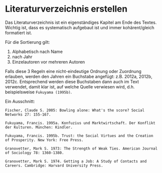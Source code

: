 # Literaturverzeichnis erstellen {#literaturverzeichniserstellen}

Das Literaturverzeichnis ist ein eigenständiges Kapitel am Ende des Textes. Wichtig ist, dass es systematisch aufgebaut ist und immer kohärent/gleich formatiert ist. 

Für die Sortierung gilt: 

1. Alphabetisch nach Name
2. nach Jahr
3. Einzelautoren vor mehreren Autoren

Falls diese 3 Regeln eine nicht-eindeutige Ordnung oder Zuordnung erlauben, werden den Jahren ein Buchstabe angefügt: z.B. 2012a, 2012b, 2012c. Entsprechend werden diese Buchstaben dann auch im Text verwendet, damit klar ist, auf welche Quelle verwiesen wird, d.h. beispielsweise `Fukuyama (1995b)`.

Ein Ausschnitt: 

```block
Fischer, Claude S. 2005: Bowling alone: What's the score? Social Networks 27: 155-167. 

Fukuyama, Francis. 1995a. Konfuzius und Marktwirtschaft. Der Konflikt der Kulturen. München: Kindler.

Fukuyama, Francis. 1995b. Trust: the Social Virtues and the Creation of Prosperity. New York: Free Press. 

Granovetter, Mark S. 1973: The Strength of Weak Ties. American Journal of Sociology 78: 1360-1380.

Granovetter, Mark S. 1974. Getting a Job: A Study of Contacts and Careers. Cambridge: Harvard University Press.
```